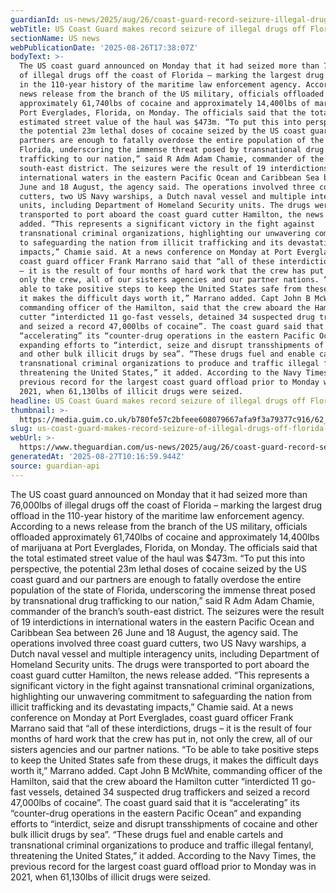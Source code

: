 ```yaml
---
guardianId: us-news/2025/aug/26/coast-guard-record-seizure-illegal-drugs-florida-coast
webTitle: US Coast Guard makes record seizure of illegal drugs off Florida coast
sectionName: US news
webPublicationDate: '2025-08-26T17:38:07Z'
bodyText: >-
  The US coast guard announced on Monday that it had seized more than 76,000lbs
  of illegal drugs off the coast of Florida – marking the largest drug offload
  in the 110-year history of the maritime law enforcement agency. According to a
  news release from the branch of the US military, officials offloaded
  approximately 61,740lbs of cocaine and approximately 14,400lbs of marijuana at
  Port Everglades, Florida, on Monday. The officials said that the total
  estimated street value of the haul was $473m. “To put this into perspective,
  the potential 23m lethal doses of cocaine seized by the US coast guard and our
  partners are enough to fatally overdose the entire population of the state of
  Florida, underscoring the immense threat posed by transnational drug
  trafficking to our nation,” said R Adm Adam Chamie, commander of the branch’s
  south-east district. The seizures were the result of 19 interdictions in
  international waters in the eastern Pacific Ocean and Caribbean Sea between 26
  June and 18 August, the agency said. The operations involved three coast guard
  cutters, two US Navy warships, a Dutch naval vessel and multiple interagency
  units, including Department of Homeland Security units. The drugs were
  transported to port aboard the coast guard cutter Hamilton, the news release
  added. “This represents a significant victory in the fight against
  transnational criminal organizations, highlighting our unwavering commitment
  to safeguarding the nation from illicit trafficking and its devastating
  impacts,” Chamie said. At a news conference on Monday at Port Everglades,
  coast guard officer Frank Marrano said that “all of these interdictions, drugs
  – it is the result of four months of hard work that the crew has put in, not
  only the crew, all of our sisters agencies and our partner nations. “To be
  able to take positive steps to keep the United States safe from these drugs,
  it makes the difficult days worth it,” Marrano added. Capt John B McWhite,
  commanding officer of the Hamilton, said that the crew aboard the Hamilton
  cutter “interdicted 11 go-fast vessels, detained 34 suspected drug traffickers
  and seized a record 47,000lbs of cocaine”. The coast guard said that it is
  “accelerating” its “counter-drug operations in the eastern Pacific Ocean” and
  expanding efforts to “interdict, seize and disrupt transshipments of cocaine
  and other bulk illicit drugs by sea”. “These drugs fuel and enable cartels and
  transnational criminal organizations to produce and traffic illegal fentanyl,
  threatening the United States,” it added. According to the Navy Times, the
  previous record for the largest coast guard offload prior to Monday was in
  2021, when 61,130lbs of illicit drugs were seized.
headline: US Coast Guard makes record seizure of illegal drugs off Florida coast
thumbnail: >-
  https://media.guim.co.uk/b780fe57c2bfeee608079667afa9f3a79377c916/62_0_1923_1538/500.jpg
slug: us-coast-guard-makes-record-seizure-of-illegal-drugs-off-florida-coast
webUrl: >-
  https://www.theguardian.com/us-news/2025/aug/26/coast-guard-record-seizure-illegal-drugs-florida-coast
generatedAt: '2025-08-27T10:16:59.944Z'
source: guardian-api
---
```

The US coast guard announced on Monday that it had seized more than 76,000lbs of illegal drugs off the coast of Florida – marking the largest drug offload in the 110-year history of the maritime law enforcement agency. According to a news release from the branch of the US military, officials offloaded approximately 61,740lbs of cocaine and approximately 14,400lbs of marijuana at Port Everglades, Florida, on Monday. The officials said that the total estimated street value of the haul was $473m. “To put this into perspective, the potential 23m lethal doses of cocaine seized by the US coast guard and our partners are enough to fatally overdose the entire population of the state of Florida, underscoring the immense threat posed by transnational drug trafficking to our nation,” said R Adm Adam Chamie, commander of the branch’s south-east district. The seizures were the result of 19 interdictions in international waters in the eastern Pacific Ocean and Caribbean Sea between 26 June and 18 August, the agency said. The operations involved three coast guard cutters, two US Navy warships, a Dutch naval vessel and multiple interagency units, including Department of Homeland Security units. The drugs were transported to port aboard the coast guard cutter Hamilton, the news release added. “This represents a significant victory in the fight against transnational criminal organizations, highlighting our unwavering commitment to safeguarding the nation from illicit trafficking and its devastating impacts,” Chamie said. At a news conference on Monday at Port Everglades, coast guard officer Frank Marrano said that “all of these interdictions, drugs – it is the result of four months of hard work that the crew has put in, not only the crew, all of our sisters agencies and our partner nations. “To be able to take positive steps to keep the United States safe from these drugs, it makes the difficult days worth it,” Marrano added. Capt John B McWhite, commanding officer of the Hamilton, said that the crew aboard the Hamilton cutter “interdicted 11 go-fast vessels, detained 34 suspected drug traffickers and seized a record 47,000lbs of cocaine”. The coast guard said that it is “accelerating” its “counter-drug operations in the eastern Pacific Ocean” and expanding efforts to “interdict, seize and disrupt transshipments of cocaine and other bulk illicit drugs by sea”. “These drugs fuel and enable cartels and transnational criminal organizations to produce and traffic illegal fentanyl, threatening the United States,” it added. According to the Navy Times, the previous record for the largest coast guard offload prior to Monday was in 2021, when 61,130lbs of illicit drugs were seized.
